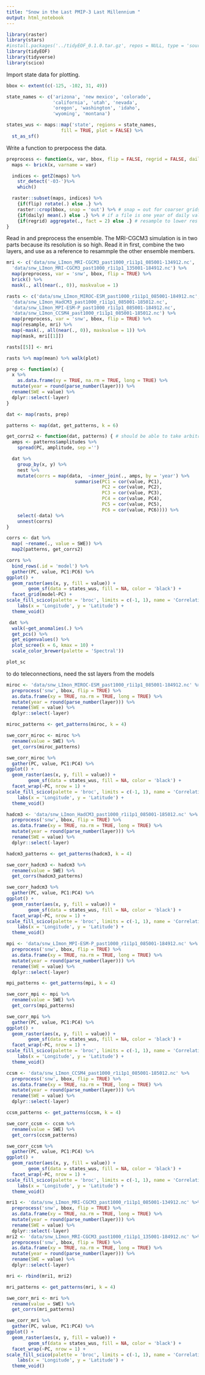 ```yaml
---
title: "Snow in the Last PMIP-3 Last Millennium "
output: html_notebook
---
```


```r
library(raster)
library(stars)
#install.packages('../tidyEOF_0.1.0.tar.gz', repos = NULL, type = 'source')
library(tidyEOF)
library(tidyverse)
library(scico)
```

Import state data for plotting.
```r
bbox <- extent(c(-125, -102, 31, 49))

state_names <- c('arizona', 'new mexico', 'colorado', 
                 'california', 'utah', 'nevada', 
                 'oregon', 'washington', 'idaho',
                 'wyoming', 'montana')

states_wus <- maps::map('state', regions = state_names, 
                    fill = TRUE, plot = FALSE) %>% 
  st_as_sf()
```

Write a function to prerpocess the data.

```r
preprocess <- function(x, var, bbox, flip = FALSE, regrid = FALSE, daily = FALSE) {
  maps <- brick(x, varname = var)

  indices <- getZ(maps) %>%
    str_detect('-03-')%>%
    which()

  raster::subset(maps, indices) %>%
    {if(flip) rotate(.) else .} %>%
    raster::crop(bbox, snap = 'out') %>% # snap = out for coarser grids
    {if(daily) mean(.) else .} %>% # if a file is one year of daily values
    {if(regrid) aggregate(., fact = 2) else .} # resample to lower res to speed up analysis
}
```


Read in and preprocess the ensemble. The MRI-CGCM3 simulation is in two parts because its resolution is so high. Read it in first, combine the two layers, and use as a reference to resammple the other ensemble members.

```r
mri <- c('data/snw_LImon_MRI-CGCM3_past1000_r1i1p1_085001-134912.nc',
  'data/snw_LImon_MRI-CGCM3_past1000_r1i1p1_135001-184912.nc') %>%
  map(preprocess, var = 'snw', bbox, flip = TRUE) %>%
  brick() %>%
  mask(., all(near(., 0)), maskvalue = 1)

rasts <- c('data/snw_LImon_MIROC-ESM_past1000_r1i1p1_085001-184912.nc',
  'data/snw_LImon_HadCM3_past1000_r1i1p1_085001-185012.nc',
  'data/snw_LImon_MPI-ESM-P_past1000_r1i1p1_085001-184912.nc',
  'data/snw_LImon_CCSM4_past1000_r1i1p1_085001-185012.nc') %>%
  map(preprocess, var = 'snw', bbox, flip = TRUE) %>%
  map(resample, mri) %>%
  map(~mask(., all(near(., 0)), maskvalue = 1)) %>%
  map(mask, mri[[1]])

rasts[[5]] <- mri

rasts %>% map(mean) %>% walk(plot)
```


```r
prep <- function(x) {
  x %>%
    as.data.frame(xy = TRUE, na.rm = TRUE, long = TRUE) %>%
  mutate(year = round(parse_number(layer))) %>%
  rename(SWE = value) %>%
  dplyr::select(-layer)
}

dat <- map(rasts, prep)

patterns <- map(dat, get_patterns, k = 6)

get_corrs2 <- function(dat, patterns) { # should be able to take arbitrary number of amps rather than first 4
  amps <- patterns$amplitudes %>%
    spread(PC, amplitude, sep ='')

  dat %>%
    group_by(x, y) %>%
    nest %>%
    mutate(corrs = map(data,  ~inner_join(., amps, by = 'year') %>%
                         summarise(PC1 = cor(value, PC1),
                                   PC2 = cor(value, PC2),
                                   PC3 = cor(value, PC3),
                                   PC4 = cor(value, PC4),
                                   PC5 = cor(value, PC5),
                                   PC6 = cor(value, PC6)))) %>%
    select(-data) %>%
    unnest(corrs)
}

corrs <- dat %>%
  map( ~rename(., value = SWE)) %>%
  map2(patterns, get_corrs2)

corrs %>%
  bind_rows(.id = 'model') %>%
  gather(PC, value, PC1:PC6) %>%
ggplot() +
  geom_raster(aes(x, y, fill = value)) +
        geom_sf(data = states_wus, fill = NA, color = 'black') +
  facet_grid(model~PC) +
scale_fill_scico(palette = 'broc', limits = c(-1, 1), name = 'Correlation') +
    labs(x = 'Longitude', y = 'Latitude') +
  theme_void()
```
```r
 dat %>%
  walk(~get_anomalies(.) %>%
  get_pcs() %>%
  get_eigenvalues() %>% 
  plot_scree(k = 6, kmax = 10) +
  scale_color_brewer(palette = 'Spectral'))

plot_sc
```


to do teleconnections, need the sst layers from the models



```r
miroc <- 'data/snw_LImon_MIROC-ESM_past1000_r1i1p1_085001-184912.nc' %>%
  preprocess('snw', bbox, flip = TRUE) %>%
  as.data.frame(xy = TRUE, na.rm = TRUE, long = TRUE) %>%
  mutate(year = round(parse_number(layer))) %>%
  rename(SWE = value) %>%
  dplyr::select(-layer)

miroc_patterns <- get_patterns(miroc, k = 4)

swe_corr_miroc <- miroc %>%
  rename(value = SWE) %>%
  get_corrs(miroc_patterns)

swe_corr_miroc %>%
  gather(PC, value, PC1:PC4) %>%
ggplot() +
  geom_raster(aes(x, y, fill = value)) +
        geom_sf(data = states_wus, fill = NA, color = 'black') +
  facet_wrap(~PC, nrow = 1) +
scale_fill_scico(palette = 'broc', limits = c(-1, 1), name = 'Correlation') +
    labs(x = 'Longitude', y = 'Latitude') +
  theme_void()
```

```r
hadcm3 <- 'data/snw_LImon_HadCM3_past1000_r1i1p1_085001-185012.nc' %>%
  preprocess('snw', bbox, flip = TRUE) %>%
  as.data.frame(xy = TRUE, na.rm = TRUE, long = TRUE) %>%
  mutate(year = round(parse_number(layer))) %>%
  rename(SWE = value) %>%
  dplyr::select(-layer)

hadcm3_patterns <- get_patterns(hadcm3, k = 4)

swe_corr_hadcm3 <- hadcm3 %>%
  rename(value = SWE) %>%
  get_corrs(hadcm3_patterns)

swe_corr_hadcm3 %>%
  gather(PC, value, PC1:PC4) %>%
ggplot() +
  geom_raster(aes(x, y, fill = value)) +
        geom_sf(data = states_wus, fill = NA, color = 'black') +
  facet_wrap(~PC, nrow = 1) +
scale_fill_scico(palette = 'broc', limits = c(-1, 1), name = 'Correlation') +
    labs(x = 'Longitude', y = 'Latitude') +
  theme_void()
```

```r
mpi <- 'data/snw_LImon_MPI-ESM-P_past1000_r1i1p1_085001-184912.nc' %>%
  preprocess('snw', bbox, flip = TRUE) %>%
  as.data.frame(xy = TRUE, na.rm = TRUE, long = TRUE) %>%
  mutate(year = round(parse_number(layer))) %>%
  rename(SWE = value) %>%
  dplyr::select(-layer)

mpi_patterns <- get_patterns(mpi, k = 4)

swe_corr_mpi <- mpi %>%
  rename(value = SWE) %>%
  get_corrs(mpi_patterns)

swe_corr_mpi %>%
  gather(PC, value, PC1:PC4) %>%
ggplot() +
  geom_raster(aes(x, y, fill = value)) +
        geom_sf(data = states_wus, fill = NA, color = 'black') +
  facet_wrap(~PC, nrow = 1) +
scale_fill_scico(palette = 'broc', limits = c(-1, 1), name = 'Correlation') +
    labs(x = 'Longitude', y = 'Latitude') +
  theme_void()
```

```r
ccsm <- 'data/snw_LImon_CCSM4_past1000_r1i1p1_085001-185012.nc' %>%
  preprocess('snw', bbox, flip = TRUE) %>%
  as.data.frame(xy = TRUE, na.rm = TRUE, long = TRUE) %>%
  mutate(year = round(parse_number(layer))) %>%
  rename(SWE = value) %>%
  dplyr::select(-layer)

ccsm_patterns <- get_patterns(ccsm, k = 4)

swe_corr_ccsm <- ccsm %>%
  rename(value = SWE) %>%
  get_corrs(ccsm_patterns)

swe_corr_ccsm %>%
  gather(PC, value, PC1:PC4) %>%
ggplot() +
  geom_raster(aes(x, y, fill = value)) +
        geom_sf(data = states_wus, fill = NA, color = 'black') +
  facet_wrap(~PC, nrow = 1) +
scale_fill_scico(palette = 'broc', limits = c(-1, 1), name = 'Correlation') +
    labs(x = 'Longitude', y = 'Latitude') +
  theme_void()
```
```r
mri1 <- 'data/snw_LImon_MRI-CGCM3_past1000_r1i1p1_085001-134912.nc' %>%
  preprocess('snw', bbox, flip = TRUE) %>%
  as.data.frame(xy = TRUE, na.rm = TRUE, long = TRUE) %>%
  mutate(year = round(parse_number(layer))) %>%
  rename(SWE = value) %>%
  dplyr::select(-layer)
mri2 <- 'data/snw_LImon_MRI-CGCM3_past1000_r1i1p1_135001-184912.nc' %>%
  preprocess('snw', bbox, flip = TRUE) %>%
  as.data.frame(xy = TRUE, na.rm = TRUE, long = TRUE) %>%
  mutate(year = round(parse_number(layer))) %>%
  rename(SWE = value) %>%
  dplyr::select(-layer)

mri <- rbind(mri1, mri2)

mri_patterns <- get_patterns(mri, k = 4)

swe_corr_mri <- mri %>%
  rename(value = SWE) %>%
  get_corrs(mri_patterns)

swe_corr_mri %>%
  gather(PC, value, PC1:PC4) %>%
ggplot() +
  geom_raster(aes(x, y, fill = value)) +
        geom_sf(data = states_wus, fill = NA, color = 'black') +
  facet_wrap(~PC, nrow = 1) +
scale_fill_scico(palette = 'broc', limits = c(-1, 1), name = 'Correlation') +
    labs(x = 'Longitude', y = 'Latitude') +
  theme_void()
```
